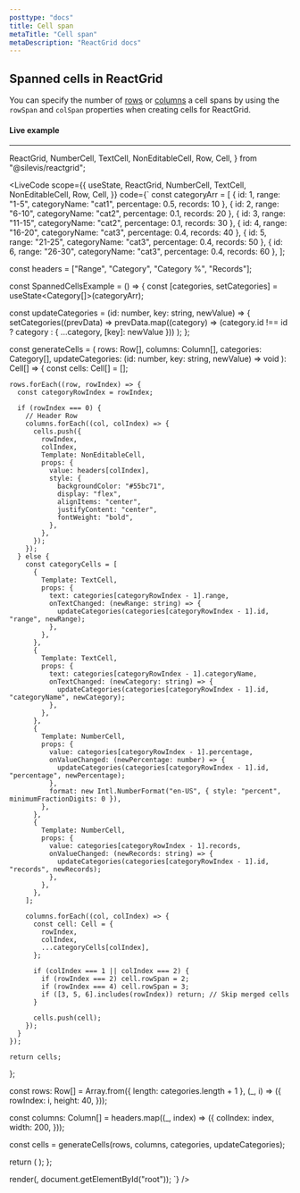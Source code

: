 ```yaml
---
posttype: "docs"
title: Cell span
metaTitle: "Cell span"
metaDescription: "ReactGrid docs"
---
```


## Spanned cells in ReactGrid

You can specify the number of [rows](/docs/5.0/6-api/1-types/1-row) or [columns](/docs/5.0/6-api/1-types/2-column) a cell spans by using the `rowSpan` and `colSpan` properties when creating cells for ReactGrid.

#### Live example

---

  ReactGrid,
  NumberCell,
  TextCell,
  NonEditableCell,
  Row,
  Cell,
} from "@silevis/reactgrid";

<LiveCode
scope={{
  useState,
  ReactGrid,
  NumberCell,
  TextCell,
  NonEditableCell,
  Row,
  Cell,
}}
code={`
const categoryArr = [
  { id: 1, range: "1-5", categoryName: "cat1", percentage: 0.5, records: 10 },
  { id: 2, range: "6-10", categoryName: "cat2", percentage: 0.1, records: 20 },
  { id: 3, range: "11-15", categoryName: "cat2", percentage: 0.1, records: 30 },
  { id: 4, range: "16-20", categoryName: "cat3", percentage: 0.4, records: 40 },
  { id: 5, range: "21-25", categoryName: "cat3", percentage: 0.4, records: 50 },
  { id: 6, range: "26-30", categoryName: "cat3", percentage: 0.4, records: 60 },
];

const headers = ["Range", "Category", "Category %", "Records"];

const SpannedCellsExample = () => {
  const [categories, setCategories] = useState<Category[]>(categoryArr);

  const updateCategories = (id: number, key: string, newValue) => {
    setCategories((prevData) =>
      prevData.map((category) => (category.id !== id ? category : { ...category, [key]: newValue }))
    );
  };

  const generateCells = (
    rows: Row[],
    columns: Column[],
    categories: Category[],
    updateCategories: (id: number, key: string, newValue) => void
  ): Cell[] => {
    const cells: Cell[] = [];

    rows.forEach((row, rowIndex) => {
      const categoryRowIndex = rowIndex;

      if (rowIndex === 0) {
        // Header Row
        columns.forEach((col, colIndex) => {
          cells.push({
            rowIndex,
            colIndex,
            Template: NonEditableCell,
            props: {
              value: headers[colIndex],
              style: {
                backgroundColor: "#55bc71",
                display: "flex",
                alignItems: "center",
                justifyContent: "center",
                fontWeight: "bold",
              },
            },
          });
        });
      } else {
        const categoryCells = [
          {
            Template: TextCell,
            props: {
              text: categories[categoryRowIndex - 1].range,
              onTextChanged: (newRange: string) => {
                updateCategories(categories[categoryRowIndex - 1].id, "range", newRange);
              },
            },
          },
          {
            Template: TextCell,
            props: {
              text: categories[categoryRowIndex - 1].categoryName,
              onTextChanged: (newCategory: string) => {
                updateCategories(categories[categoryRowIndex - 1].id, "categoryName", newCategory);
              },
            },
          },
          {
            Template: NumberCell,
            props: {
              value: categories[categoryRowIndex - 1].percentage,
              onValueChanged: (newPercentage: number) => {
                updateCategories(categories[categoryRowIndex - 1].id, "percentage", newPercentage);
              },
              format: new Intl.NumberFormat("en-US", { style: "percent", minimumFractionDigits: 0 }),
            },
          },
          {
            Template: NumberCell,
            props: {
              value: categories[categoryRowIndex - 1].records,
              onValueChanged: (newRecords: string) => {
                updateCategories(categories[categoryRowIndex - 1].id, "records", newRecords);
              },
            },
          },
        ];

        columns.forEach((col, colIndex) => {
          const cell: Cell = {
            rowIndex,
            colIndex,
            ...categoryCells[colIndex],
          };

          if (colIndex === 1 || colIndex === 2) {
            if (rowIndex === 2) cell.rowSpan = 2;
            if (rowIndex === 4) cell.rowSpan = 3;
            if ([3, 5, 6].includes(rowIndex)) return; // Skip merged cells
          }

          cells.push(cell);
        });
      }
    });

    return cells;
  };

  const rows: Row[] = Array.from({ length: categories.length + 1 }, (_, i) => ({
    rowIndex: i,
    height: 40,
  }));

  const columns: Column[] = headers.map((_, index) => ({
    colIndex: index,
    width: 200,
  }));

  const cells = generateCells(rows, columns, categories, updateCategories);

  return (
      <ReactGrid
        rows={rows}
        columns={columns}
        cells={cells}
        stickyTopRows={1}
      />
  );
};

render(<SpannedCellsExample />, document.getElementById("root"));
`}
/>